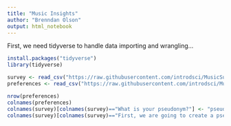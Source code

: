```yaml
---
title: "Music Insights"
author: "Brenndan Olson"
output: html_notebook
---
```


First, we need tidyverse to handle data importing and wrangling...

```r
install.packages("tidyverse")
library(tidyverse)

survey <- read_csv("https://raw.githubusercontent.com/introdsci/MusicSurvey/master/music-survey.csv")
preferences <- read_csv("https://raw.githubusercontent.com/introdsci/MusicSurvey/master/preferences-survey.csv")

nrow(preferences)
colnames(preferences)
colnames(survey)[colnames(survey)=="What is your pseudonym?"] <- "pseudonym"
colnames(survey)[colnames(survey)=="First, we are going to create a pseudonym for you to keep this survey anonymous (more or less). Which pseudonym generator would you prefer?"] <- "which_pseudonym_generator"
```